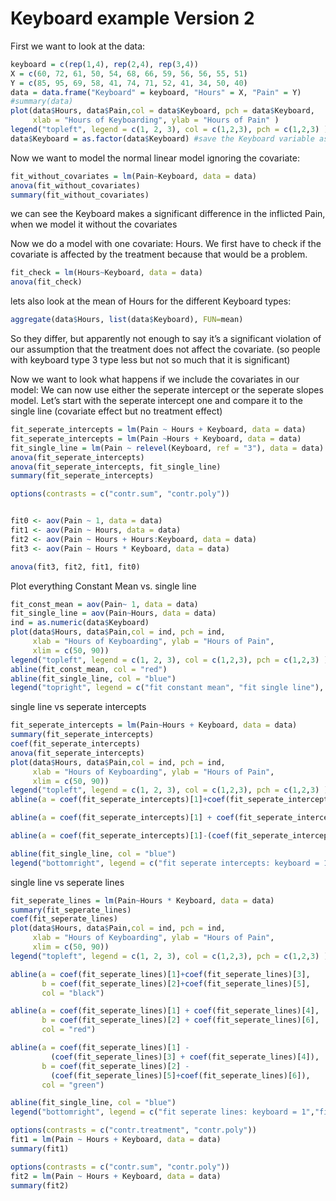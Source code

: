 # Keyboard example Version 2 

First we want to look at the data: 
```r
keyboard = c(rep(1,4), rep(2,4), rep(3,4))
X = c(60, 72, 61, 50, 54, 68, 66, 59, 56, 56, 55, 51)
Y = c(85, 95, 69, 58, 41, 74, 71, 52, 41, 34, 50, 40)
data = data.frame("Keyboard" = keyboard, "Hours" = X, "Pain" = Y)
#summary(data)
plot(data$Hours, data$Pain,col = data$Keyboard, pch = data$Keyboard, 
     xlab = "Hours of Keyboarding", ylab = "Hours of Pain" ) 
legend("topleft", legend = c(1, 2, 3), col = c(1,2,3), pch = c(1,2,3) )
data$Keyboard = as.factor(data$Keyboard) #save the Keyboard variable as a factor variable
```

Now we want to model the normal linear model ignoring the covariate: 
```r
fit_without_covariates = lm(Pain~Keyboard, data = data)
anova(fit_without_covariates)
summary(fit_without_covariates)
```
we can see the Keyboard makes a significant difference in the inflicted Pain, when we model it without the covariates 

Now we do a model with one covariate: Hours. We first have to check if the covariate is affected by the treatment because that would be a problem.  
```r
fit_check = lm(Hours~Keyboard, data = data)
anova(fit_check)
```
lets also look at the mean of Hours for the different Keyboard types: 
```r
aggregate(data$Hours, list(data$Keyboard), FUN=mean)
```
So they differ, but apparently not enough to say it's a significant violation of our assumption that the treatment does not affect the covariate. (so people with keyboard type 3 type less but not so much that it is significant)

Now we want to look what happens if we include the covariates in our model: We can now use either the seperate intercept or the seperate slopes model. Let's start with the seperate intercept one and compare it to the single line (covariate effect but no treatment effect)
```r
fit_seperate_intercepts = lm(Pain ~ Hours + Keyboard, data = data) 
fit_seperate_intercepts = lm(Pain ~Hours + Keyboard, data = data) 
fit_single_line = lm(Pain ~ relevel(Keyboard, ref = "3"), data = data)
anova(fit_seperate_intercepts)
anova(fit_seperate_intercepts, fit_single_line)
summary(fit_seperate_intercepts)
```

```r
options(contrasts = c("contr.sum", "contr.poly"))


fit0 <- aov(Pain ~ 1, data = data)
fit1 <- aov(Pain ~ Hours, data = data)
fit2 <- aov(Pain ~ Hours + Hours:Keyboard, data = data)
fit3 <- aov(Pain ~ Hours * Keyboard, data = data)

anova(fit3, fit2, fit1, fit0)

```



Plot everything
Constant Mean vs. single line
```r
fit_const_mean = aov(Pain~ 1, data = data)
fit_single_line = aov(Pain~Hours, data = data) 
ind = as.numeric(data$Keyboard)
plot(data$Hours, data$Pain,col = ind, pch = ind, 
     xlab = "Hours of Keyboarding", ylab = "Hours of Pain",
     xlim = c(50, 90)) 
legend("topleft", legend = c(1, 2, 3), col = c(1,2,3), pch = c(1,2,3) )
abline(fit_const_mean, col = "red") 
abline(fit_single_line, col = "blue")
legend("topright", legend = c("fit constant mean", "fit single line"), col = c("red", "blue"), lty = c(1))
```
single line vs seperate intercepts 
```r
fit_seperate_intercepts = lm(Pain~Hours + Keyboard, data = data)
summary(fit_seperate_intercepts) 
coef(fit_seperate_intercepts)
anova(fit_seperate_intercepts)
plot(data$Hours, data$Pain,col = ind, pch = ind, 
     xlab = "Hours of Keyboarding", ylab = "Hours of Pain",
     xlim = c(50, 90)) 
legend("topleft", legend = c(1, 2, 3), col = c(1,2,3), pch = c(1,2,3) )
abline(a = coef(fit_seperate_intercepts)[1]+coef(fit_seperate_intercepts)[3], b = coef(fit_seperate_intercepts)[2], col = "black")

abline(a = coef(fit_seperate_intercepts)[1] + coef(fit_seperate_intercepts)[4], b = coef(fit_seperate_intercepts)[2], col = "red")

abline(a = coef(fit_seperate_intercepts)[1]-(coef(fit_seperate_intercepts)[3]+coef(fit_seperate_intercepts)[4]), b = coef(fit_seperate_intercepts)[2], col = "green")

abline(fit_single_line, col = "blue")
legend("bottomright", legend = c("fit seperate intercepts: keyboard = 1","fit seperate intercepts: keyboard = 2", "fit seperate intercepts: keyboard = 3", "fit single line"), col = c("black","red","green", "blue"), lty = c(rep(1,4))) 

```
single line vs seperate lines
```r
fit_seperate_lines = lm(Pain~Hours * Keyboard, data = data)
summary(fit_seperate_lines)
coef(fit_seperate_lines)
plot(data$Hours, data$Pain,col = ind, pch = ind, 
     xlab = "Hours of Keyboarding", ylab = "Hours of Pain",
     xlim = c(50, 90)) 
legend("topleft", legend = c(1, 2, 3), col = c(1,2,3), pch = c(1,2,3) )

abline(a = coef(fit_seperate_lines)[1]+coef(fit_seperate_lines)[3], 
       b = coef(fit_seperate_lines)[2]+coef(fit_seperate_lines)[5], 
       col = "black")

abline(a = coef(fit_seperate_lines)[1] + coef(fit_seperate_lines)[4], 
       b = coef(fit_seperate_lines)[2] + coef(fit_seperate_lines)[6], 
       col = "red")

abline(a = coef(fit_seperate_lines)[1] - 
         (coef(fit_seperate_lines)[3] + coef(fit_seperate_lines)[4]), 
       b = coef(fit_seperate_lines)[2] - 
         (coef(fit_seperate_lines)[5]+coef(fit_seperate_lines)[6]), 
       col = "green")

abline(fit_single_line, col = "blue")
legend("bottomright", legend = c("fit seperate lines: keyboard = 1","fit seperate lines: keyboard = 2", "fit seperate lines: keyboard = 3", "fit single line"), col = c("black","red","green", "blue"), lty = c(rep(1,4))) 
```

```r
options(contrasts = c("contr.treatment", "contr.poly"))
fit1 = lm(Pain ~ Hours + Keyboard, data = data) 
summary(fit1)
```
```r
options(contrasts = c("contr.sum", "contr.poly"))
fit2 = lm(Pain ~ Hours + Keyboard, data = data) 
summary(fit2)
```




